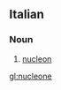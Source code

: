 ==Italian==

===Noun===
{{wikipedia|lang=it}}
{{it-noun|nucleon|m|e|i}}

#{{physics|lang=it}} [[nucleon]]

[[gl:nucleone]]